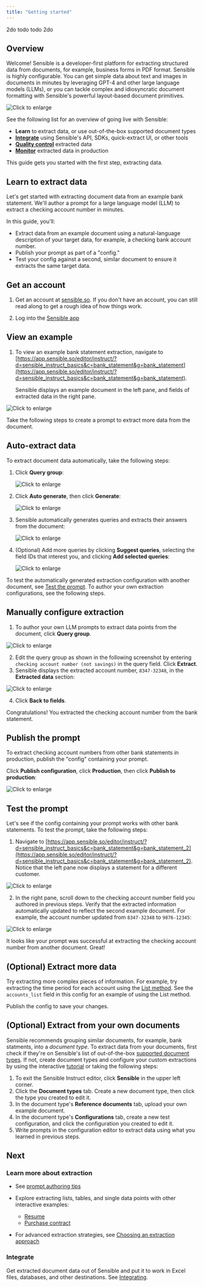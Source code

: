 ```yaml
---
title: "Getting started"
---
```


2do todo todo 2do

## Overview

Welcome! Sensible is a developer-first platform for extracting structured data from documents, for example, business forms in PDF format. Sensible is highly configurable. You can get simple data about text and images in documents in minutes by leveraging GPT-4 and other large language models (LLMs), or you can tackle complex and idiosyncratic document formatting with Sensible's powerful layout-based document primitives.



![Click to enlarge](https://raw.githubusercontent.com/sensible-hq/sensible-docs/main/readme-sync/assets/v0/images/final/platform.png)

See the following list for an overview of going live with Sensible:

- **Learn** to extract data, or use out-of-the-box supported document types
- [**Integrate**](/welcome/integrate) using Sensible's API, SDKs, quick-extract UI, or other tools
- [**Quality control**](/best-practices/validate-extractions) extracted data
-  [**Monitor**](/best-practices/metrics) extracted data in production

This guide gets you started with the first step, extracting data.

## Learn to extract data

Let's get started with extracting document data from an example bank statement. We'll author a prompt for a large language model (LLM) to extract a checking account number in minutes.

 In this guide, you'll:

- Extract data from an example document using a natural-language description of your target data, for example, a checking bank account number.
- Publish your prompt as part of a "config."
- Test your config against a second, similar document to ensure it extracts the same target data.

## Get an account

1. Get an account at [sensible.so](https://app.sensible.so/register).  If you don't have an account, you can still read along to get a rough idea of how things work.

2. Log into the [Sensible app](https://app.sensible.so/signin/)

## View an example

1. To view an example bank statement extraction, navigate to [https://app.sensible.so/editor/instruct/?d=sensible_instruct_basics&c=bank_statement&g=bank_statement](https://app.sensible.so/editor/instruct/?d=sensible_instruct_basics&c=bank_statement&g=bank_statement).

   Sensible displays an example document in the left pane, and fields of extracted data in the right pane.

![Click to enlarge](https://raw.githubusercontent.com/sensible-hq/sensible-docs/main/readme-sync/assets/v0/images/final/quickstart_instruct_1.png)

Take the following steps to create a prompt to extract more data from the document.

## Auto-extract data

To extract document data automatically, take the following steps:

1. Click **Query group**:

   ![Click to enlarge](https://raw.githubusercontent.com/sensible-hq/sensible-docs/main/readme-sync/assets/v0/images/final/quickstart_instruct_2.png)

2. Click **Auto generate**, then click **Generate**:

   ![Click to enlarge](https://raw.githubusercontent.com/sensible-hq/sensible-docs/main/readme-sync/assets/v0/images/final/quickstart_instruct_auto.png)

3. Sensible automatically generates queries and extracts their answers from the document:

   ![Click to enlarge](https://raw.githubusercontent.com/sensible-hq/sensible-docs/main/readme-sync/assets/v0/images/final/quickstart_instruct_auto_2.png)

4. (Optional) Add more queries by clicking **Suggest queries**, selecting the field IDs that interest you, and clicking **Add selected queries**:

   ![Click to enlarge](https://raw.githubusercontent.com/sensible-hq/sensible-docs/main/readme-sync/assets/v0/images/final/quickstart_instruct_auto_3.png)

To test the automatically generated extraction configuration with another document,  see [Test the prompt](#test-the-prompt). To author your own extraction configurations, see the following steps.

## Manually configure extraction

1. To author your own LLM prompts to extract data points from the document, click **Query group**.

![Click to enlarge](https://raw.githubusercontent.com/sensible-hq/sensible-docs/main/readme-sync/assets/v0/images/final/quickstart_instruct_2.png)

2. Edit the query group as shown in the following screenshot by entering `checking account number (not savings)` in the query field.  Click **Extract**.
2. Sensible displays the extracted account number, `8347-32348`, in the **Extracted data** section:

![Click to enlarge](https://raw.githubusercontent.com/sensible-hq/sensible-docs/main/readme-sync/assets/v0/images/final/quickstart_instruct_3.png)

4. Click **Back to fields**.

Congratulations! You extracted the checking account number from the bank statement.

## Publish the prompt

To extract checking account numbers from other bank statements in production,  publish the "config" containing your prompt.

 Click **Publish configuration**, click **Production**, then click **Publish to production**:

![Click to enlarge](https://raw.githubusercontent.com/sensible-hq/sensible-docs/main/readme-sync/assets/v0/images/final/quickstart_instruct_10.png)

## Test the prompt

Let's see if the config containing your prompt works with other bank statements. To test the prompt, take the following steps:

1. Navigate to [https://app.sensible.so/editor/instruct/?d=sensible_instruct_basics&c=bank_statement&g=bank_statement_2](https://app.sensible.so/editor/instruct/?d=sensible_instruct_basics&c=bank_statement&g=bank_statement_2). Notice that the left pane now displays a statement for a different customer.

![Click to enlarge](https://raw.githubusercontent.com/sensible-hq/sensible-docs/main/readme-sync/assets/v0/images/final/quickstart_instruct_8.png)

2. In the right pane, scroll down to the checking account number field you authored in previous steps. Verify that the extracted information automatically updated to reflect the second example document. For example, the account number updated from `8347-32348` to `9876-12345`:

![Click to enlarge](https://raw.githubusercontent.com/sensible-hq/sensible-docs/main/readme-sync/assets/v0/images/final/quickstart_instruct_9.png)

It looks like your prompt was successful at extracting the checking account number from another document. Great!

## (Optional) Extract more data

Try extracting more complex pieces of information. For example, try extracting the time period for each account using the [List method](/llm-based-extractions/prompt-tips/list-tips). See the  `accounts_list` field in this config for an example of using the List method.

Publish the config to save your changes.

## (Optional) Extract from your own documents

Sensible recommends grouping similar documents, for example, bank statments, into a *document type*. To extract data from your documents, first check if they're on Sensible's list of out-of-the-box [supported document types](/layout-based-extractions/library-quickstart). If not, create document types and configure your custom extractions by using the interactive [tutorial](https://app.sensible.so/tutorial/) or taking the following steps:

1. To exit the Sensible Instruct editor, click **Sensible** in the upper left corner.
2. Click the **Document types** tab. Create a new document type, then click the type you created to edit it.
3. In the document type's **Reference documents** tab, upload your own example document.
4. In the document type's **Configurations** tab, create a new test configuration, and click the configuration you created to edit it.
5.  Write prompts in the configuration editor to extract data using what you learned in previous steps.

## Next

### Learn more about extraction

- See [prompt authoring tips](/llm-based-extractions/prompt-tips/index-instruct)
- Explore extracting lists, tables, and single data points with other interactive examples:
  - [Resume](https://app.sensible.so/editor/instruct/?d=sensible_instruct_basics&c=resume&g=resume&v=)
  - [Purchase contract](https://app.sensible.so/editor/instruct/?d=sensible_instruct_basics&c=contract&g=contract&v=)

- For advanced extraction strategies, see [Choosing an extraction approach](/welcome/author)

### Integrate

Get extracted document data out of Sensible and put it to work in Excel files, databases, and other destinations. See [Integrating](/welcome/integrate).
